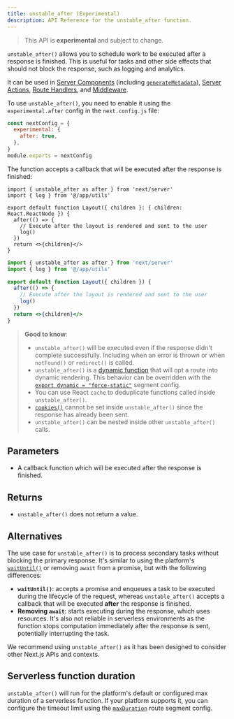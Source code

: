 ```yaml
---
title: unstable_after (Experimental)
description: API Reference for the unstable_after function.
---
```


> This API is **experimental** and subject to change.

`unstable_after()` allows you to schedule work to be executed after a response is finished. This is useful for tasks and other side effects that should not block the response, such as logging and analytics.

It can be used in [Server Components](/docs/app/building-your-application/rendering/server-components) (including [`generateMetadata`](https://nextjs.org/docs/app/api-reference/functions/generate-metadata)), [Server Actions](/docs/app/building-your-application/data-fetching/server-actions-and-mutations), [Route Handlers](/docs/app/building-your-application/routing/route-handlers), and [Middleware](/docs/app/building-your-application/routing/middleware).

To use `unstable_after()`, you need to enable it using the `experimental.after` config in the `next.config.js` file:

```js filename="next.config.js"
const nextConfig = {
  experimental: {
    after: true,
  },
}
module.exports = nextConfig
```

The function accepts a callback that will be executed after the response is finished:

```tsx filename="app/layout.tsx switcher
import { unstable_after as after } from 'next/server'
import { log } from '@/app/utils'

export default function Layout({ children }: { children: React.ReactNode }) {
  after(() => {
    // Execute after the layout is rendered and sent to the user
    log()
  })
  return <>{children}</>
}
```

```jsx filename="app/layout.js switcher
import { unstable_after as after } from 'next/server'
import { log } from '@/app/utils'

export default function Layout({ children }) {
  after(() => {
    // Execute after the layout is rendered and sent to the user
    log()
  })
  return <>{children}</>
}
```

> **Good to know**:
>
> - `unstable_after()` will be executed even if the response didn't complete successfully. Including when an error is thrown or when `notFound()` or `redirect()` is called.
> - `unstable_after()` is a [dynamic function](/docs/app/building-your-application/rendering/server-components#dynamic-functions) that will opt a route into dynamic rendering. This behavior can be overridden with the [`export dynamic = "force-static"`](/docs/app/api-reference/file-conventions/route-segment-config#dynamic) segment config.
> - You can use React `cache` to deduplicate functions called inside `unstable_after()`.
> - [`cookies()`](/docs/app/api-reference/functions/cookies) cannot be set inside `unstable_after()` since the response has already been sent.
> - `unstable_after()` can be nested inside other `unstable_after()` calls.

## Parameters

- A callback function which will be executed after the response is finished.

## Returns

- `unstable_after()` does not return a value.

## Alternatives

The use case for `unstable_after()` is to process secondary tasks without blocking the primary response. It's similar to using the platform's [`waitUntil()`](https://vercel.com/docs/functions/functions-api-reference) or removing `await` from a promise, but with the following differences:

- **`waitUntil()`**: accepts a promise and enqueues a task to be executed during the lifecycle of the request, whereas `unstable_after()` accepts a callback that will be executed **after** the response is finished.
- **Removing `await`**: starts executing during the response, which uses resources. It's also not reliable in serverless environments as the function stops computation immediately after the response is sent, potentially interrupting the task.

We recommend using `unstable_after()` as it has been designed to consider other Next.js APIs and contexts.

## Serverless function duration

`unstable_after()` will run for the platform's default or configured max duration of a serverless function. If your platform supports it, you can configure the timeout limit using the [`maxDuration`](/docs/app/api-reference/file-conventions/route-segment-config#maxduration) route segment config.
